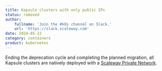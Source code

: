 ```yaml
---
title: Kapsule clusters with only public IPs
status: removed
author:
    fullname: 'Join the #k8s channel on Slack.'
    url: 'https://slack.scaleway.com'
date: 2024-05-22
category: containers
product: kubernetes
---
```


Ending the deprecation cycle and completing the planned migration, all Kapsule clusters are natively deployed with a [Scaleway Private Network](https://www.scaleway.com/en/docs/containers/kubernetes/reference-content/secure-cluster-with-private-network/#why-have-a-private-network-for-your-kubernetes-kapsule-cluster).


